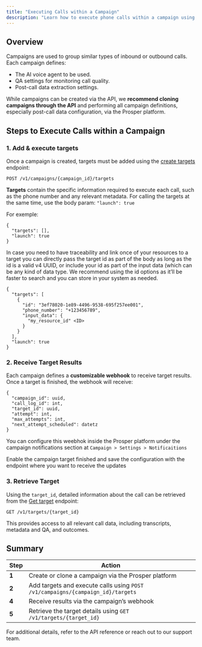 ```yaml
---
title: "Executing Calls within a Campaign"
description: "Learn how to execute phone calls within a campaign using the Prosper AI Voice Agent API."
---
```


## Overview

Campaigns are used to group similar types of inbound or outbound calls. Each campaign defines:

- The AI voice agent to be used.
- QA settings for monitoring call quality.
- Post-call data extraction settings.

While campaigns can be created via the API, we **recommend cloning campaigns through the API** and performing all campaign definitions, especially post-call data configuration, via the Prosper platform.

## Steps to Execute Calls within a Campaign

### 1. Add & execute targets

Once a campaign is created, targets must be added using the [create targets ](https://docs.getprosperapp.com/api-reference/campaigns/add-targets)endpoint:

```
POST /v1/campaigns/{campaign_id}/targets
```

**Targets** contain the specific information required to execute each call, such as the phone number and any relevant metadata. For calling the targets at the same time, use the body param: `"launch": true`

For exemple:

```
{
  "targets": [],
  "launch": true
}
```

In case you need to have traceability and link once of your resources to a target you can directly pass the target id as part of the body as long as the id is a valid v4 UUID, or include your id as part of the input data (which can be any kind of data type. We recommend using the id options as it’ll be faster to search and you can store in your system as needed. 

```
{
  "targets": [
    {
      "id": "3ef78020-1e89-4496-9538-695f257ee001",
      "phone_number": "+123456789",
      "input_data": {
        "my_resource_id" <ID>
      }
    }
  ],
  "launch": true
}  
```

### 2. Receive Target Results

Each campaign defines a **customizable webhook** to receive target results. Once a target is finished, the webhook will receive:

```
{
  "campaign_id": uuid,
  "call_log_id": int,
  "target_id": uuid,
  "attempt": int,
  "max_attempts": int,
  "next_attempt_scheduled": datetz
}
```

You can configure this weebhok inside the Prosper platform under the campaign notifications section at `Campaign > Settings > Notificaitions`

Enable the campaign target finished and save the configuration with the endpoint where you want to receive the updates

### 3. Retrieve Target 

Using the `target_id`, detailed information about the call can be retrieved from the [Get target](https://docs.getprosperapp.com/api-reference/targets/get-target-router) endpoint:

```
GET /v1/targets/{target_id}
```

This provides access to all relevant call data, including transcripts, metadata and QA, and outcomes.

## Summary

| Step  | Action                                                                         |
| ----- | ------------------------------------------------------------------------------ |
| **1** | Create or clone a campaign via the Prosper platform                            |
| **2** | Add targets and execute calls using `POST /v1/campaigns/{campaign_id}/targets` |
| **4** | Receive results via the campaign’s webhook                                     |
| **5** | Retrieve the target details using `GET /v1/targets/{target_id} `               |

For additional details, refer to the API reference or reach out to our support team.
